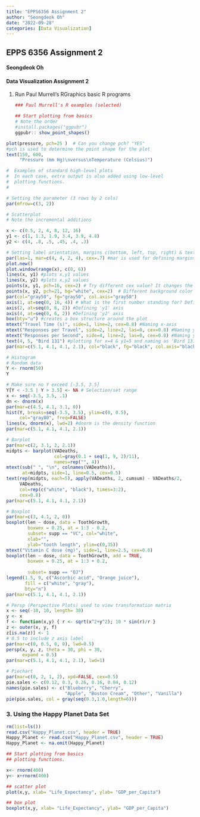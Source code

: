 ```yaml
---
title: "EPPS6356 Assignment 2"
author: "Seongdeok Oh"
date: "2022-09-28"
categories: [Data Visualization]
---
```


## EPPS 6356 Assignment 2

#### Seongdeok Oh

#### Data Visualization Assignment 2

1.  Run Paul Murrell's RGraphics basic R programs

    ```r
    ### Paul Murrell's R examples (selected)

    ## Start plotting from basics 
    # Note the order
    #install.packages("ggpubr")
    ggpubr:: show_point_shapes()
    ```

```r
plot(pressure, pch=25 )  # Can you change pch? "YES"
#pch is used to determine the point shape for the plot
text(150, 600, 
     "Pressure (mm Hg)\nversus\nTemperature (Celsius)")
```

```r
#  Examples of standard high-level plots 
#  In each case, extra output is also added using low-level 
#  plotting functions.
# 

# Setting the parameter (3 rows by 2 cols)
par(mfrow=c(3, 2))

# Scatterplot
# Note the incremental additions

x <- c(0.5, 2, 4, 8, 12, 16)
y1 <- c(1, 1.3, 1.9, 3.4, 3.9, 4.8)
y2 <- c(4, .8, .5, .45, .4, .3)

# Setting label orientation, margins c(bottom, left, top, right) & text size
par(las=1, mar=c(4, 4, 2, 4), cex=.7) #mar is used for defining margins(bottom, left, top, right)
plot.new()
plot.window(range(x), c(0, 6))
lines(x, y1) #plots x,y1 values
lines(x, y2) #plots x,y2 values
points(x, y1, pch=16, cex=2) # Try different cex value? It changes the size of the point 
points(x, y2, pch=21, bg="white", cex=2)  # Different background color i.e. white
par(col="gray50", fg="gray50", col.axis="gray50")
axis(1, at=seq(0, 16, 4)) # What is the first number standing for? Defining 'x' axis
axis(2, at=seq(0, 6, 2)) #Defining 'y1' axis
axis(4, at=seq(0, 6, 2)) #Defining 'y2' axis
box(bty="u") #creates a box structure around the plot
mtext("Travel Time (s)", side=1, line=2, cex=0.8) #Naming x-axis
mtext("Responses per Travel", side=2, line=2, las=0, cex=0.8) #Naming y1-axis
mtext("Responses per Second", side=4, line=2, las=0, cex=0.8) #Naming y2-axis
text(4, 5, "Bird 131") #plotting for x=4 & y1=5 and naming as 'Bird 131'
par(mar=c(5.1, 4.1, 4.1, 2.1), col="black", fg="black", col.axis="black")

# Histogram
# Random data
Y <- rnorm(50)
Y
```

```r
# Make sure no Y exceed [-3.5, 3.5]
Y[Y < -3.5 | Y > 3.5] <- NA # Selection/set range
x <- seq(-3.5, 3.5, .1)
dn <- dnorm(x)
par(mar=c(4.5, 4.1, 3.1, 0))
hist(Y, breaks=seq(-3.5, 3.5), ylim=c(0, 0.5), 
     col="gray80", freq=FALSE)
lines(x, dnorm(x), lwd=2) #dnorm is the density function
par(mar=c(5.1, 4.1, 4.1, 2.1))

# Barplot
par(mar=c(2, 3.1, 2, 2.1)) 
midpts <- barplot(VADeaths, 
                  col=gray(0.1 + seq(1, 9, 2)/11), 
                  names=rep("", 4))
mtext(sub(" ", "\n", colnames(VADeaths)),
      at=midpts, side=1, line=0.5, cex=0.5)
text(rep(midpts, each=5), apply(VADeaths, 2, cumsum) - VADeaths/2,
     VADeaths, 
     col=rep(c("white", "black"), times=3:2), 
     cex=0.8)
par(mar=c(5.1, 4.1, 4.1, 2.1))  

# Boxplot
par(mar=c(3, 4.1, 2, 0))
boxplot(len ~ dose, data = ToothGrowth,
        boxwex = 0.25, at = 1:3 - 0.2,
        subset= supp == "VC", col="white",
        xlab="",
        ylab="tooth length", ylim=c(0,35))
mtext("Vitamin C dose (mg)", side=1, line=2.5, cex=0.8)
boxplot(len ~ dose, data = ToothGrowth, add = TRUE,
        boxwex = 0.25, at = 1:3 + 0.2,
        
        subset= supp == "OJ")
legend(1.5, 9, c("Ascorbic acid", "Orange juice"), 
       fill = c("white", "gray"), 
       bty="n")
par(mar=c(5.1, 4.1, 4.1, 2.1))

# Persp (Perspective Plots) used to view transformation matrix
x <- seq(-10, 10, length= 30)
y <- x
f <- function(x,y) { r <- sqrt(x^2+y^2); 10 * sin(r)/r }
z <- outer(x, y, f)
z[is.na(z)] <- 1
# 0.5 to include z axis label
par(mar=c(0, 0.5, 0, 0), lwd=0.5)
persp(x, y, z, theta = 30, phi = 30, 
      expand = 0.5)
par(mar=c(5.1, 4.1, 4.1, 2.1), lwd=1)

# Piechart
par(mar=c(0, 2, 1, 2), xpd=FALSE, cex=0.5)
pie.sales <- c(0.12, 0.3, 0.26, 0.16, 0.04, 0.12)
names(pie.sales) <- c("Blueberry", "Cherry",
                      "Apple", "Boston Cream", "Other", "Vanilla")
pie(pie.sales, col = gray(seq(0.3,1.0,length=6))) 
```

### 3. Using the Happy Planet Data Set

```r
rm(list=ls())
read.csv("Happy_Planet.csv", header = TRUE) 
Happy_Planet <- read.csv("Happy_Planet.csv", header = TRUE)
Happy_Planet <- na.omit(Happy_Planet)

```

```r
## Start plotting from basics
## plotting functions.

x<- rnorm(400)
y<- x+rnorm(400)

## scatter plot
plot(x,y, xlab= "Life_Expectancy", ylab= "GDP_per_Capita")

## box plot
boxplot(x,y, xlab= "Life_Expectancy", ylab= "GDP_per_Capita")
```
